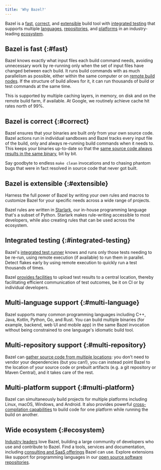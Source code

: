 ```yaml
---
title: 'Why Bazel?'
---
```


Bazel is a [fast](#fast), [correct](#correct), and [extensible](#extensible)
build tool with [integrated testing](#integrated-testing) that supports multiple
[languages](#multi-language), [repositories](#multi-repository), and
[platforms](#multi-platform) in an industry-leading [ecosystem](#ecosystem).

## Bazel is fast {:#fast}

Bazel knows exactly what input files each build command needs, avoiding
unnecessary work by re-running only when the set of input files have
changed between each build.
It runs build commands with as much parallelism as possible, either within the
same computer or on [remote build nodes](/versions/8.3.0/remote/rbe). If the structure of build
allows for it, it can run thousands of build or test commands at the same time.

This is supported by multiple caching layers, in memory, on disk and on the
remote build farm, if available. At Google, we routinely achieve cache hit rates
north of 99%.

## Bazel is correct {:#correct}

Bazel ensures that your binaries are built *only* from your own
source code. Bazel actions run in individual sandboxes and Bazel tracks
every input file of the build, only and always re-running build
commands when it needs to. This keeps your binaries up-to-date so that the
[same source code always results in the same binary](/versions/8.3.0/basics/hermeticity), bit
by bit.

Say goodbyte to endless `make clean` invocations and to chasing phantom bugs
that were in fact resolved in source code that never got built.

## Bazel is extensible {:#extensible}

Harness the full power of Bazel by writing your own rules and macros to
customize Bazel for your specific needs across a wide range of projects.

Bazel rules are written in [Starlark](/versions/8.3.0/rules/language), our
in-house programming language that's a subset of Python. Starlark makes
rule-writing accessible to most developers, while also creating rules that can
be used across the ecosystem.

## Integrated testing {:#integrated-testing}

Bazel's [integrated test runner](/versions/8.3.0/docs/user-manual#running-tests)
knows and runs only those tests needing to be re-run, using remote execution
(if available) to run them in parallel. Detect flakes early by using remote
execution to quickly run a test thousands of times.

Bazel [provides facilities](/versions/8.3.0/remote/bep) to upload test results to a central
location, thereby facilitating efficient communication of test outcomes, be it
on CI or by individual developers.

## Multi-language support {:#multi-language}

Bazel supports many common programming languages including C++, Java,
Kotlin, Python, Go, and Rust. You can build multiple binaries (for example,
backend, web UI and mobile app) in the same Bazel invocation without being
constrained to one language's idiomatic build tool.

## Multi-repository support {:#multi-repository}

Bazel can [gather source code from multiple locations](/versions/8.3.0/external/overview): you
don't need to vendor your dependencies (but you can!), you can instead point
Bazel to the location of your source code or prebuilt artifacts (e.g. a git
repository or Maven Central), and it takes care of the rest.

## Multi-platform support {:#multi-platform}

Bazel can simultaneously build projects for multiple platforms including Linux,
macOS, Windows, and Android. It also provides powerful
[cross-compilation capabilities](/versions/8.3.0/extending/platforms) to build code for one
platform while running the build on another.

## Wide ecosystem {:#ecosystem}

[Industry leaders](/versions/8.3.0/community/users) love Bazel, building a large
community of developers who use and contribute to Bazel. Find a tools, services
and documentation, including [consulting and SaaS offerings](/versions/8.3.0/community/experts)
Bazel can use. Explore extensions like support for programming languages in
our [open source software repositories](/versions/8.3.0/rules).